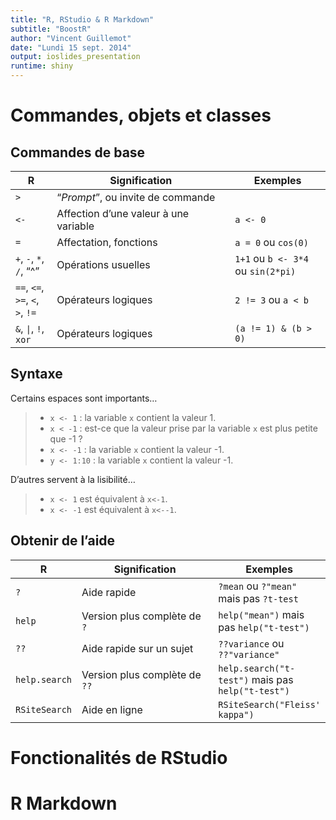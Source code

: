 ```yaml
---
title: "R, RStudio & R Markdown"
subtitle: "BoostR"
author: "Vincent Guillemot"
date: "Lundi 15 sept. 2014"
output: ioslides_presentation
runtime: shiny
---
```


# Commandes, objets et classes


## Commandes de base

  R | Signification | Exemples
--- | ------------- | -------
`>` | "_Prompt_", ou invite de commande      |
`<-`| Affection d'une valeur à une variable     | `a <- 0`
`=` | Affectation,  fonctions | `a = 0` ou `cos(0)`
`+`, `-`, `*`, `/`, "^" | Opérations usuelles | `1+1` ou `b <- 3*4` ou `sin(2*pi)`
`==`, `<=`, `>=`, `<`, `>`, `!=`| Opérateurs logiques |  `2 != 3` ou `a < b`
`&`, `|`, `!`, `xor`| Opérateurs logiques |  `(a != 1) & (b > 0)`

## Syntaxe {.build}

Certains espaces sont importants...

> - `x <- 1` : la variable `x` contient la valeur 1.
> - `x < -1` : est-ce que la valeur prise par la variable `x` est plus petite que -1 ?
> - `x <- -1` : la variable `x` contient la valeur -1.
> - `y <- 1:10` : la variable `x` contient la valeur -1.

D'autres servent à la lisibilité...

> - `x <- 1` est équivalent à `x<-1`.
> - `x <- -1` est équivalent à `x<--1`.

## Obtenir de l'aide

  R | Signification | Exemples
--- | ------------- | -------
`?` | Aide rapide   | `?mean` ou `?"mean"` mais pas `?t-test`
`help` | Version plus complète de `?` | `help("mean")` mais pas `help("t-test")`
`??` | Aide rapide  sur un sujet | `??variance` ou `??"variance"`
`help.search` | Version plus complète de `??` | `help.search("t-test")` mais pas `help("t-test")`
`RSiteSearch` | Aide en ligne | `RSiteSearch("Fleiss' kappa")`

# Fonctionalités de RStudio


# R Markdown





